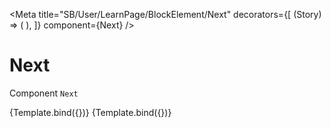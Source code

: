 
<Meta
  title="SB/User/LearnPage/BlockElement/Next"
  decorators={[
    (Story) => (
      <LearnContextDecorator>
        <Story />
      </LearnContextDecorator>
    ),
  ]}
  component={Next}
/>

# Next

Component `Next`


<Canvas>
  <Story
    name="Next not solved"
    args={{
      isSolved: false,
    }}
  >
    {Template.bind({})}
  </Story>
  <Story
    name="Next solved"
    args={{
      isSolved: true,
    }}
  >
    {Template.bind({})}
  </Story>
</Canvas>
